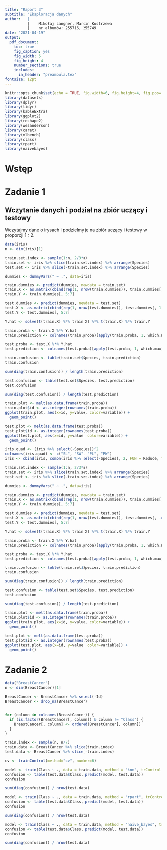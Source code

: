 ```yaml
---
title: "Raport 3"
subtitle: "Eksploracja danych"
author:   |
          |    Mikołaj Langner, Marcin Kostrzewa
          |    nr albumów: 255716, 255749
date: "2021-04-19"
output: 
  pdf_document:
    toc: true
    fig_caption: yes
    fig_width: 5 
    fig_height: 4 
    number_sections: true
    includes:
      in_header: "preambula.tex" 
fontsize: 12pt 
---
```


```r
knitr::opts_chunk$set(echo = TRUE, fig.width=6, fig.height=4, fig.pos='H')
library(datasets)
library(dplyr)
library(tidyr)
library(kableExtra)
library(ggplot2)
library(reshape2)
library(wesanderson)
library(caret)
library(mlbench)
library(class)
library(rpart)
library(naivebayes)
```


# Wstęp

# Zadanie 1

## Wczytanie danych i podział na zbiór uczący i testowy

<!--Tutaj jeszcze trochę napiszę o klasach irysów-->
Wczytajmy dane o irysach i podzielmy je na zbiór uczący i testowy w proporcji $1:2$.

```r
data(iris)
n <- dim(iris)[1]

train.set.index <- sample(1:n, 2/3*n)
train.set <- iris %>% slice(train.set.index) %>% arrange(Species)
test.set <- iris %>% slice(-train.set.index) %>% arrange(Species)
```

```r
dummies <- dummyVars(" ~ .", data=iris)

train.dummies <- predict(dummies, newdata = train.set)
train.X <- as.matrix(cbind(rep(1, nrow(train.dummies)), train.dummies[, 1:4]))
train.Y <- train.dummies[, 5:7]

test.dummies <- predict(dummies, newdata = test.set) 
test.X <- as.matrix(cbind(rep(1, nrow(test.dummies)), test.dummies[, 1:4]))
test.Y <- test.dummies[, 5:7]
```

```r
Y.hat <- solve(t(train.X) %*% train.X) %*% t(train.X) %*% train.Y
```

```r
train.proba <- train.X %*% Y.hat
train.prediction <- colnames(train.proba)[apply(train.proba, 1, which.max)]

test.proba <- test.X %*% Y.hat
test.prediction <- colnames(test.proba)[apply(test.proba, 1, which.max)]
```

```r
train.confusion <- table(train.set$Species, train.prediction)
train.confusion
```

```r
sum(diag(train.confusion)) / length(train.prediction)
```

```r
test.confusion <- table(test.set$Species, test.prediction)
test.confusion
```

```r
sum(diag(test.confusion)) / length(test.prediction)
```

```r
train.plot <- melt(as.data.frame(train.proba))
train.plot$id <- as.integer(rownames(train.proba))
ggplot(train.plot, aes(x=id, y=value, color=variable)) +
  geom_point()
```

```r
test.plot <- melt(as.data.frame(test.proba))
test.plot$id <- as.integer(rownames(test.proba))
ggplot(test.plot, aes(x=id, y=value, color=variable)) +
  geom_point()
```

```r
iris.quad <- (iris %>% select(-Species))^2
colnames(iris.quad) <- c("SL", "SW", "PL", "PW")
iris <- cbind(iris, combn(iris %>% select(-Species), 2, FUN = Reduce, f = `*`), iris.quad)
```

```r
train.set.index <- sample(1:n, 2/3*n)
train.set <- iris %>% slice(train.set.index) %>% arrange(Species)
test.set <- iris %>% slice(-train.set.index) %>% arrange(Species)
```

```r
dummies <- dummyVars(" ~ .", data=iris)

train.dummies <- predict(dummies, newdata = train.set)
train.X <- as.matrix(cbind(rep(1, nrow(train.dummies)), train.dummies[, -c(5:7)]))
train.Y <- train.dummies[, 5:7]

test.dummies <- predict(dummies, newdata = test.set) 
test.X <- as.matrix(cbind(rep(1, nrow(test.dummies)), test.dummies[, -c(5:7)]))
test.Y <- test.dummies[, 5:7]
```

```r
Y.hat <- solve(t(train.X) %*% train.X) %*% t(train.X) %*% train.Y
```

```r
train.proba <- train.X %*% Y.hat
train.prediction <- colnames(train.proba)[apply(train.proba, 1, which.max)]

test.proba <- test.X %*% Y.hat
test.prediction <- colnames(test.proba)[apply(test.proba, 1, which.max)]
```

```r
train.confusion <- table(train.set$Species, train.prediction)
train.confusion
```

```r
sum(diag(train.confusion)) / length(train.prediction)
```

```r
test.confusion <- table(test.set$Species, test.prediction)
test.confusion
```

```r
sum(diag(test.confusion)) / length(test.prediction)
```

```r
train.plot <- melt(as.data.frame(train.proba))
train.plot$id <- as.integer(rownames(train.proba))
ggplot(train.plot, aes(x=id, y=value, color=variable)) +
  geom_point()
```

```r
test.plot <- melt(as.data.frame(test.proba))
test.plot$id <- as.integer(rownames(test.proba))
ggplot(test.plot, aes(x=id, y=value, color=variable)) +
  geom_point()
```

# Zadanie 2

```r
data("BreastCancer")
n <- dim(BreastCancer)[1]
```

```r
BreastCancer <- BreastCancer %>% select(-Id)
BreastCancer <- drop_na(BreastCancer)


for (column in colnames(BreastCancer)) {
  if (is.factor(BreastCancer[, column]) & column != "Class") {
    BreastCancer[, column] <- ordered(BreastCancer[, column])
  }
}
```

```r
train.index <- sample(n, n/7)
train.data <- BreastCancer %>% slice(train.index)
test.data <- BreastCancer %>% slice(-train.index)
```

```r
cv <- trainControl(method="cv", number=6)
```

```r
model <- train(Class ~ ., data = train.data, method = "knn", trControl = cv)
confusion <- table(test.data$Class, predict(model, test.data))
confusion
```

```r
sum(diag(confusion)) / nrow(test.data)
```

```r
model <- train(Class ~ ., data = train.data, method = "rpart", trControl = cv)
confusion <- table(test.data$Class, predict(model, test.data))
confusion
```

```r
sum(diag(confusion)) / nrow(test.data)
```

```r
model <- train(Class ~ ., data = train.data, method = "naive_bayes", trControl = cv)
confusion <- table(test.data$Class, predict(model, test.data))
confusion
```

```r
sum(diag(confusion)) / nrow(test.data)
```
